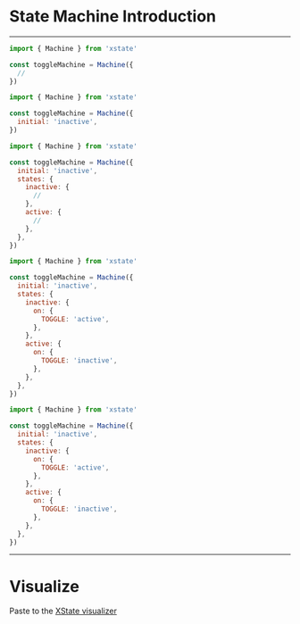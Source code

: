 
# State Machine Introduction

---

<CodeSurferLayout>

```js 1:3,5 title="A simple toggle machine example"
import { Machine } from 'xstate'

const toggleMachine = Machine({
  //
})
```

```js 4:4 subtitle="Initial state"
import { Machine } from 'xstate'

const toggleMachine = Machine({
  initial: 'inactive',
})
```

```js 5:6,8:9,11:12 subtitle="States"
import { Machine } from 'xstate'

const toggleMachine = Machine({
  initial: 'inactive',
  states: {
    inactive: {
      //
    },
    active: {
      //
    },
  },
})
```

```js 7:9,12:14 subtitle="Events"
import { Machine } from 'xstate'

const toggleMachine = Machine({
  initial: 'inactive',
  states: {
    inactive: {
      on: {
        TOGGLE: 'active',
      },
    },
    active: {
      on: {
        TOGGLE: 'inactive',
      },
    },
  },
})
```

```js 3:17 subtitle="Copy these lines"
import { Machine } from 'xstate'

const toggleMachine = Machine({
  initial: 'inactive',
  states: {
    inactive: {
      on: {
        TOGGLE: 'active',
      },
    },
    active: {
      on: {
        TOGGLE: 'inactive',
      },
    },
  },
})
```

</CodeSurferLayout>

---

# Visualize

Paste to the <a target="\_blank" href="https://statecharts.github.io/xstate-viz/">XState visualizer</a>
